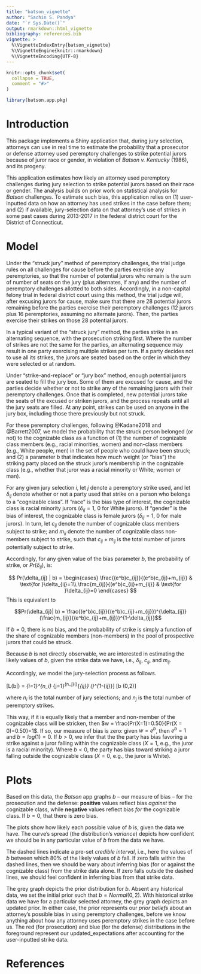 ```yaml
---
title: "batson_vignette"
author: "Sachin S. Pandya"
date: "`r Sys.Date()`"
output: rmarkdown::html_vignette
bibliography: references.bib
vignette: >
  %\VignetteIndexEntry{batson_vignette}
  %\VignetteEngine{knitr::rmarkdown}
  %\VignetteEncoding{UTF-8}
---
```


```r
knitr::opts_chunk$set(
  collapse = TRUE,
  comment = "#>"
)
```

```r
library(batson.app.pkg)
```

# Introduction

This package implements a Shiny application that, during jury selection, attorneys can use in real time to estimate the probability that a prosecutor or defense attorney used peremptory challenges to strike potential jurors because of juror race or gender, in violation of _Batson v. Kentucky_ (1986), and its progeny.

This application estimates how likely an attorney used peremptory challenges during jury selection to strike potential jurors based on their race or gender. The analysis builds on prior work on statistical analysis for _Batson_ challenges. To estimate such bias, this application relies on (1) user-inputted data on how an attorney has used strikes in the case before them; and (2) if available, jury-selection data on that attorney's use of strikes in some past cases during 2013-2017 in the federal district court for the District of Connecticut.

# Model 

Under the "struck jury" method of peremptory challenges, the trial judge rules on all challenges for cause before the parties exercise any peremptories, so that the number of potential jurors who remain is the sum of number of seats on the jury (plus alternates, if any) and the number of peremptory challenges allotted to both sides. Accordingly, in a non-capital felony trial in federal district court using this method, the trial judge will, after excusing jurors for cause, make sure that there are 28 potential jurors remaining before the parties exercise their peremptory challenges (12 jurors plus 16 peremptories, assuming no alternate jurors). Then, the parties exercise their strikes on those 28 potential jurors.

In a typical variant of the "struck jury" method, the parties strike in an alternating sequence, with the prosecution striking first. Where the number of strikes are not the same for the parties, an alternating sequence may result in one party exercising multiple strikes per turn. If a party decides not to use all its strikes, the jurors are seated based on the order in which they were selected or at random.
	
Under "strike-and-replace" or "jury box" method, enough potential jurors are seated to fill the jury box. Some of them are excused for cause, and the parties decide whether or not to strike any of the remaining jurors with their peremptory challenges.  Once that is completed, new potential jurors take the seats of the excused or striken jurors, and the process repeats until all the jury seats are filled.  At any point, strikes can be used on anyone in the jury box, including those there previously but not struck.

For these peremptory challenges, following @Kadane2018 and @Barrett2007, we model the probability that the struck person belonged (or not) to the cognizable class as a function of (1) the number of cognizable class members (e.g., racial minorities, women) and non-class members (e.g., White people, men) in the set of people who could have been struck; and (2) a parameter $b$ that indicates how much weight (or "bias") the striking party placed on the struck juror's membership in the cognizable class (e.g., whether that juror was a racial minority or White; women or man). 

For any given jury selection $i$, let $j$ denote a peremptory strike used, and let $\delta_{ij}$ denote whether or not a party used that strike on a person who belongs to a "cognizable class". If "race" is the bias type of interest, the cognizable class is racial minority jurors ($\delta_{ij} =1$, 0 for White jurors).  If "gender" is the bias of interest, the cognizable class is female jurors ($\delta_{ij} = 1$, 0 for male jurors). In turn, let $c_{ij}$ denote the number of cognizable class members subject to strike; and $m_{ij}$ denote the number of cognizable class non-members subject to strike, such that $c_{ij}+m_{ij}$ is the total number of jurors potentially subject to strike.

Accordingly, for any given value of the bias parameter $b$, the probability of strike, or $Pr(\delta_{ij})$, is:

$$
Pr(\delta_{ij} | b) = 
\begin{cases}
  \frac{(e^b)c_{ij}}{(e^b)c_{ij}+m_{ij}} & \text{for }\delta_{ij}=1\\    
  \frac{m_{ij}}{(e^b)c_{ij}+m_{ij}} & \text{for }\delta_{ij}=0  
\end{cases}
$$
This is equivalent to

$$Pr(\delta_{ij}| b) = \frac{(e^b)c_{ij}}{(e^b)c_{ij}+m_{ij}})^{\delta_{ij}} (\frac{m_{ij}}{(e^b)c_{ij}+m_{ij}})^{1-\delta_{ij}}$$

If $b = 0$, there is no bias, and the probability of strike is simply a function of the share of cognizable members (non-members) in the pool of prospective jurors that could be struck.

Because $b$ is not directly observable, we are interested in estimating the likely values of $b$, given the strike data we have, i.e., $\delta_{ij}$, $c_{ij}$, and $m_{ij}$.

Accordingly, we model the jury-selection process as follows. 

\[L(b|\delta) = \prod_{i=1}^{n_i} \prod_{j=1}^{n_j}(\frac{(e^b)c_{ij}}{(e^b)c_{ij}+m_{ij}})^{\delta_{ij}} (\frac{m_{ij}}{(e^b)c_{ij}+m_{ij}})^{1-\delta_{ij}}\]
\[b \sim \text{Normal}(0,2)\]

where $n_{i}$ is the total number of jury selections; and $n_j$ is the total number of peremptory strikes.

This way, if it is equally likely that a member and non-member of the cognizable class will be stricken, then $w = \frac{Pr(X=1)=0.50}{Pr(X = 0)=0.50}=1$. If so, our measure of bias is zero: given $w=e^b$, then $e^b=1$ and $b=log(1)=0$. If $b>0$, we infer that the the party has bias favoring a strike against a juror falling within the cognizable class ($X=1$, e.g., the juror is a racial minority). Where $b<0$, the party has bias toward striking a juror falling outside the cognizable class ($X=0$, e.g., the juror is White). 

# Plots

Based on this data, the _Batson_ app graphs $b$ -- our measure of bias -- for the prosecution and the defense: **positive** values reflect bias _against_ the cognizable class, while **negative** values reflect bias _for_ the cognizable class. If $b = 0$, that there is zero bias. 

The plots show how likely each possible value of $b$ is, given the data we have. The curve's spread (the distribution's *variance*) depicts how confident we should be in any particular value of $b$ from the data we have. 

The dashed lines indicate a pre-set _credible interval_, i.e., here the values of $b$ between which 80% of the likely values of $b$ fall. If zero falls within the dashed lines, then we should be wary about inferring bias (for or against the cognizable class) from the strike data alone. If zero falls outside the dashed lines, we should feel confident in inferring bias from that strike data.

The grey graph depicts the prior distribution for $b$.  Absent any historical data, we set the initial prior such that $b=Normal(0,2)$. With historical strike data we have for a particular selected attorney, the grey graph depicts an updated prior. In either case, the prior represents our *prior beliefs* about an attorney's possible bias in using peremptory challenges, before we know anything about how any attorney uses peremptory strikes in the case before us. The red (for prosecution) and blue (for the defense) distributions in the foreground represent our updated_expectations after accounting for the user-inputted strike data.

# References


